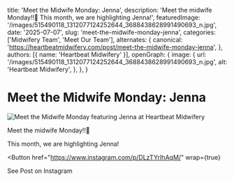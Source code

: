 
  title: 'Meet the Midwife Monday: Jenna',
  description: 'Meet the midwife Monday!!🎉 This month, we are highlighting Jenna!',
  featuredImage: '/images/515490118_1312077124252644_3688438628991490693_n.jpg',
  date: '2025-07-07',
  slug: 'meet-the-midwife-monday-jenna',
  categories: ['Midwifery Team', 'Meet Our Team'],
  alternates: {
    canonical: 'https://heartbeatmidwifery.com/post/meet-the-midwife-monday-jenna',
  },
  authors: [{ name: 'Heartbeat Midwifery' }],
  openGraph: {
    image: {
      url: '/images/515490118_1312077124252644_3688438628991490693_n.jpg',
      alt: 'Heartbeat Midwifery',
    },
  },
}

# Meet the Midwife Monday: Jenna

<Image
  src="/images/515490118_1312077124252644_3688438628991490693_n.jpg"
  size="large"
  alt="Meet the Midwife Monday featuring Jenna at Heartbeat Midwifery"
  wrap={true}
/>

Meet the midwife Monday!!🎉

This month, we are highlighting Jenna!

<Button
  href="https://www.instagram.com/p/DLzTYrIhAqM/"
  wrap={true}
>
  See Post on Instagram
</Button>

